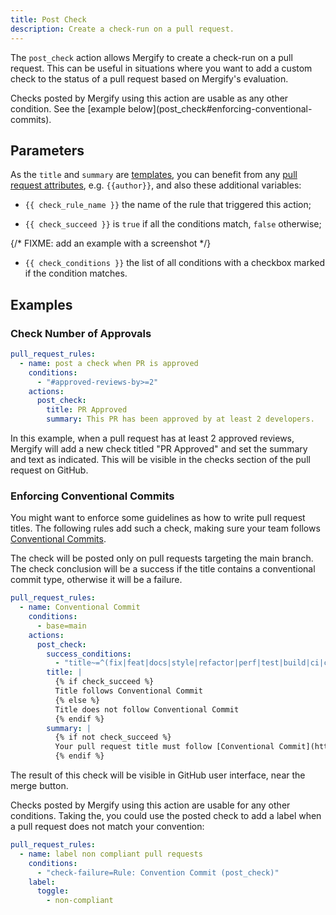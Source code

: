 ```yaml
---
title: Post Check
description: Create a check-run on a pull request.
---
```



The `post_check` action allows Mergify to create a check-run on a pull request.
This can be useful in situations where you want to add a custom check to the
status of a pull request based on Mergify's evaluation.

<Info>
Checks posted by Mergify using this action are usable as any other condition.
See the [example below](post_check#enforcing-conventional-commits).
</Info>

## Parameters

<ActionOptionsTable action='post_check'/>

As the `title` and `summary` are
[templates](/configuration/data-types#template), you can benefit from any [pull
request attributes](/configuration/conditions#attributes), e.g. `{{author}}`,
and also these additional variables:

* `{{ check_rule_name }}` the name of the rule that triggered this action;

* `{{ check_succeed }}` is `true` if all the conditions match, `false`
  otherwise;

{/* FIXME: add an example with a screenshot */}

* `{{ check_conditions }}` the list of all conditions with a checkbox marked if
  the condition matches.

## Examples

### Check Number of Approvals

```yaml
pull_request_rules:
  - name: post a check when PR is approved
    conditions:
      - "#approved-reviews-by>=2"
    actions:
      post_check:
        title: PR Approved
        summary: This PR has been approved by at least 2 developers.
```

In this example, when a pull request has at least 2 approved reviews, Mergify
will add a new check titled "PR Approved" and set the summary and text as
indicated. This will be visible in the checks section of the pull request on
GitHub.

### Enforcing Conventional Commits

You might want to enforce some guidelines as how to write pull request titles.
The following rules add such a check, making sure your team follows
[Conventional Commits](https://www.conventionalcommits.org/).

The check will be posted only on pull requests targeting the main branch. The check
conclusion will be a success if the title contains a conventional commit type,
otherwise it will be a failure.

```yaml
pull_request_rules:
  - name: Conventional Commit
    conditions:
      - base=main
    actions:
      post_check:
        success_conditions:
          - "title~=^(fix|feat|docs|style|refactor|perf|test|build|ci|chore|revert)(?:\\(.+\\))?:"
        title: |
          {% if check_succeed %}
          Title follows Conventional Commit
          {% else %}
          Title does not follow Conventional Commit
          {% endif %}
        summary: |
          {% if not check_succeed %}
          Your pull request title must follow [Conventional Commit](https://www.conventionalcommits.org/en/v1.0.0/).
          {% endif %}
```

The result of this check will be visible in GitHub user interface, near the
merge button.

<Screenshot src={postCheckActions} alt="Mergify Post Check" />

Checks posted by Mergify using this action are usable for any other conditions.
Taking the, you could use the posted check to add a label when a pull request
does not match your convention:

```yaml
pull_request_rules:
  - name: label non compliant pull requests 
    conditions:
      - "check-failure=Rule: Convention Commit (post_check)"
    label:
      toggle:
        - non-compliant
```
